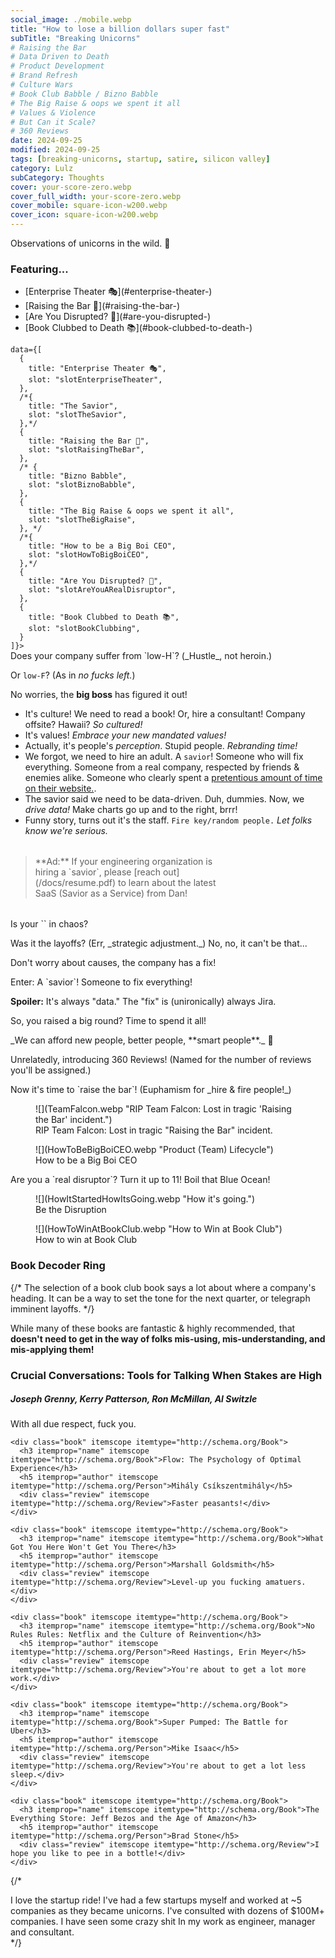 ```yaml
---
social_image: ./mobile.webp
title: "How to lose a billion dollars super fast"
subTitle: "Breaking Unicorns"
# Raising the Bar
# Data Driven to Death
# Product Development
# Brand Refresh
# Culture Wars
# Book Club Babble / Bizno Babble
# The Big Raise & oops we spent it all
# Values & Violence
# But Can it Scale?
# 360 Reviews
date: 2024-09-25
modified: 2024-09-25
tags: [breaking-unicorns, startup, satire, silicon valley]
category: Lulz
subCategory: Thoughts
cover: your-score-zero.webp
cover_full_width: your-score-zero.webp
cover_mobile: square-icon-w200.webp
cover_icon: square-icon-w200.webp
---
```



<p class="inset">Observations of unicorns in the wild. 🦄</p>

<h3>Featuring...</h3>
<ul>
  <li>[Enterprise Theater 🎭](#enterprise-theater-)</li>
  <li>[Raising the Bar 💪](#raising-the-bar-)</li>
  <li>[Are You Disrupted? 🚀](#are-you-disrupted-)</li>
  <li>[Book Clubbed to Death 📚](#book-clubbed-to-death-)</li>
</ul>

<section>
  <Timeline client:idle
    headline=''
  
    data={[
      {
        title: "Enterprise Theater 🎭",
        slot: "slotEnterpriseTheater",
      },
      /*{
        title: "The Savior",
        slot: "slotTheSavior",
      },*/
      {
        title: "Raising the Bar 💪",
        slot: "slotRaisingTheBar",
      },
      /* {
        title: "Bizno Babble",
        slot: "slotBiznoBabble",
      },
      {
        title: "The Big Raise & oops we spent it all",
        slot: "slotTheBigRaise",
      }, */
      /*{
        title: "How to be a Big Boi CEO",
        slot: "slotHowToBigBoiCEO",
      },*/
      {
        title: "Are You Disrupted? 🚀",
        slot: "slotAreYouARealDisruptor",
      },
      {
        title: "Book Clubbed to Death 📚",
        slot: "slotBookClubbing",
      }
    ]}>

<section slot="slotEnterpriseTheater">
Does your company suffer from `low-H`? (_Hustle_, not heroin.)

Or `low-F`? (As in _no fucks left._)

No worries, the **big boss** has figured it out!

- It's culture! We need to read a book! Or, hire a consultant! Company offsite? Hawaii? _So cultured!_
- It's values! _Embrace your new mandated values!_
- Actually, it's people's _perception_. Stupid people. _Rebranding time!_
- We forgot, we need to hire an adult. A `savior`! Someone who will fix everything. Someone from a real company, respected by friends & enemies alike. Someone who clearly spent a [pretentious amount of time on their website.](https://danlevy.net).
- The savior said we need to be data-driven. Duh, dummies. Now, we _drive data!_ Make charts go up and to the right, brrr!
- Funny story, turns out it's the staff. `Fire key/random people.` _Let folks know we're serious._

<blockquote style="margin-block: 2rem; width: 60%;">**Ad:** If your engineering organization is hiring a `savior`, please [reach out](/docs/resume.pdf) to learn about the latest SaaS (Savior as a Service) from Dan!</blockquote>

</section>

<section slot="slotTheSavior">
  <p>Is your `<Insert Dept. Name>` in chaos?</p>

  <p>Was it the layoffs? (Err, _strategic adjustment._) No, no, it can't be that...</p>

  <p>Don't worry about causes, the company has a fix!</p>
  <p>Enter: A `savior`! Someone to fix everything!</p>
  
  <p><b>Spoiler:</b> It's always "data." The "fix" is (unironically) always Jira.</p>
</section>

<section slot="slotRaisingTheBar">
  <p>So, you raised a big round? Time to spend it all!</p>
  <p>_We can afford new people, better people, **smart people**._ 🍷</p>

  <p>Unrelatedly, introducing 360 Reviews! (Named for the number of reviews you'll be assigned.)</p>

  <p>Now it's time to `raise the bar`! (Euphamism for _hire & fire people!_)</p>

<figure>
![](TeamFalcon.webp "RIP Team Falcon: Lost in tragic 'Raising the Bar' incident.")
  <figcaption>RIP Team Falcon: Lost in tragic "Raising the Bar" incident.</figcaption>
</figure>
</section>

<figure slot="slotHowToBigBoiCEO">
![](HowToBeBigBoiCEO.webp "Product (Team) Lifecycle")
<figcaption>How to be a Big Boi CEO</figcaption>
</figure>

<section slot="slotAreYouARealDisruptor">
  <p>Are you a `real disruptor`? Turn it up to 11! Boil that Blue Ocean!</p>
  <figure>
![](HowItStartedHowItsGoing.webp "How it's going.")
    <figcaption>Be the Disruption</figcaption>
  </figure>
</section>

<section slot="slotBookClubbing">

<figure>
![](HowToWinAtBookClub.webp "How to Win at Book Club")
  <figcaption>How to win at Book Club</figcaption>
</figure>

  <h3>Book Decoder Ring</h3>

  {/* The selection of a book club book says a lot about where a company's heading. It can be a way to set the tone for the next quarter, or telegraph imminent layoffs. */}

  While many of these books are fantastic & highly recommended, that **doesn't need to get in the way of folks mis-using, mis-understanding, and mis-applying them!**

  <section class="books-list">
    <div class="book" itemscope itemtype="http://schema.org/Book">
      <h3 itemprop="name" itemscope itemtype="http://schema.org/Book">Crucial Conversations: Tools for Talking When Stakes are High</h3>
      <h5 itemprop="author" itemscope itemtype="http://schema.org/Person">Joseph Grenny, Kerry Patterson, Ron McMillan, Al Switzle</h5>
      <div class="review" itemscope itemtype="http://schema.org/Review">With all due respect, fuck you.</div>
    </div>

    <div class="book" itemscope itemtype="http://schema.org/Book">
      <h3 itemprop="name" itemscope itemtype="http://schema.org/Book">Flow: The Psychology of Optimal Experience</h3>
      <h5 itemprop="author" itemscope itemtype="http://schema.org/Person">Mihály Csíkszentmihály</h5>
      <div class="review" itemscope itemtype="http://schema.org/Review">Faster peasants!</div>
    </div>

    <div class="book" itemscope itemtype="http://schema.org/Book">
      <h3 itemprop="name" itemscope itemtype="http://schema.org/Book">What Got You Here Won't Get You There</h3>
      <h5 itemprop="author" itemscope itemtype="http://schema.org/Person">Marshall Goldsmith</h5>
      <div class="review" itemscope itemtype="http://schema.org/Review">Level-up you fucking amatuers.</div>
    </div>

    <div class="book" itemscope itemtype="http://schema.org/Book">
      <h3 itemprop="name" itemscope itemtype="http://schema.org/Book">No Rules Rules: Netflix and the Culture of Reinvention</h3>
      <h5 itemprop="author" itemscope itemtype="http://schema.org/Person">Reed Hastings, Erin Meyer</h5>
      <div class="review" itemscope itemtype="http://schema.org/Review">You're about to get a lot more work.</div>
    </div>

    <div class="book" itemscope itemtype="http://schema.org/Book">
      <h3 itemprop="name" itemscope itemtype="http://schema.org/Book">Super Pumped: The Battle for Uber</h3>
      <h5 itemprop="author" itemscope itemtype="http://schema.org/Person">Mike Isaac</h5>
      <div class="review" itemscope itemtype="http://schema.org/Review">You're about to get a lot less sleep.</div>
    </div>

    <div class="book" itemscope itemtype="http://schema.org/Book">
      <h3 itemprop="name" itemscope itemtype="http://schema.org/Book">The Everything Store: Jeff Bezos and the Age of Amazon</h3>
      <h5 itemprop="author" itemscope itemtype="http://schema.org/Person">Brad Stone</h5>
      <div class="review" itemscope itemtype="http://schema.org/Review">I hope you like to pee in a bottle!</div>
    </div>
  </section>
</section>

  </Timeline>

</section>


{/* <aside class="disclaimer">I love the startup ride! I've had a few startups myself and worked at ~5 companies as they became unicorns. I've consulted with dozens of $100M+ companies.   I have seen some crazy shit In my work as engineer, manager and consultant.</aside> */}
